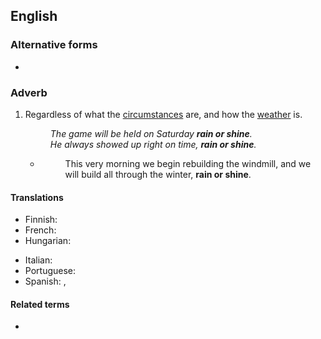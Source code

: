 ==English==

===Alternative forms===
* {{l|en|come rain or shine}}

===Adverb===
{{head|en|adverb|head=[[rain]] or [[shine]]}}

# {{lb|en|idiomatic}} Regardless of what the [[circumstance]]s are, and how the [[weather]] is.
#: ''The game will be held on Saturday '''rain or shine'''.''
#: ''He always showed up right on time, '''rain or shine'''.''
#* {{RQ:Orwell Animal Farm|6}}
#*: This very morning we begin rebuilding the windmill, and we will build all through the winter, '''rain or shine'''.

====Translations====
{{trans-top|regardless of the circumstances}}
* Finnish: {{t|fi|satoi tai paistoi}}
* French: {{t|fr|par tous les temps}}
* Hungarian: {{t|hu|akár esik, akár fúj}}
{{trans-mid}}
* Italian: {{t|it|col bello o il cattivo tempo}}
* Portuguese: {{t|pt|faça chuva ou faça sol}}
* Spanish: {{t|es|llueva o truene}}, {{t|es|llueva, truene o relampaguee}}
{{trans-bottom}}

====Related terms====
* {{l|en|hell or high water}}